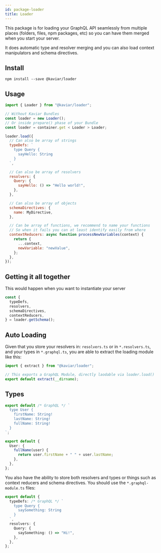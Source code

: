 ```yaml
---
id: package-loader
title: Loader
---
```



<PackageHeader version="1.1.0" packageName="loader" containsTypeDefs />

This package is for loading your GraphQL API seamlessly from multiple places (folders, files, npm packages, etc) so you can have them merged when you start your server.

It does automatic type and resolver merging and you can also load context manipulators and schema directives.

## Install

```
npm install --save @kaviar/loader
```

## Usage

```js
import { Loader } from "@kaviar/loader";

// Without Kaviar Bundles
const loader = new Loader();
// Or inside prepare() phase of your Bundle
const loader = container.get < Loader > Loader;

loader.load({
  // Can also be array of strings
  typeDefs: `
    type Query {
      sayHello: String
    }
  `,

  // Can also be array of resolvers
  resolvers: {
    Query: {
      sayHello: () => "Hello world!",
    },
  },

  // Can also be array of objects
  schemaDirectives: {
    name: MyDirective,
  },

  // Can be array of functions, we recommend to name your functions
  // So when it fails you can at least identify easily from where
  contextReducers: async function processNewVariables(context) {
    return {
      ...context,
      newVariable: "newValue",
    };
  },
});
```

## Getting it all together

This would happen when you want to instantiate your server

```js
const {
  typeDefs,
  resolvers,
  schemaDirectives,
  contextReducers,
} = loader.getSchema();
```

## Auto Loading

Given that you store your resolvers in: `resolvers.ts` or in `*.resolvers.ts`, and your types in `*.graphql.ts`, you are able to extract the loading module like this:

```typescript title="graphql/index.ts"
import { extract } from "@kaviar/loader";

// This exports a GraphQL Module, directly laodable via loader.load()
export default extract(__dirname);
```

## Types

```typescript title="graphql/User.graphql.ts"
export default /* GraphQL */ `
  type User {
    firstName: String!
    lastName: String!
    fullName: String!
  }
`;
```

```typescript title="graphql/User.resolvers.ts"
export default {
  User: {
    fullName(user) {
      return user.firstName + " " + user.lastName;
    },
  },
};
```

You also have the ability to store both resolvers and types or things such as context reducers and schema directives. You should use the `*.graphql-module.ts` files:

```typescript title="graphql/User.graphql-module.ts"
export default {
  typeDefs: /* GraphQL */ `
    type Query {
      saySomething: String
    }
  `,
  resolvers: {
    Query: {
      saySomething: () => "Hi!",
    },
  },
};
```

